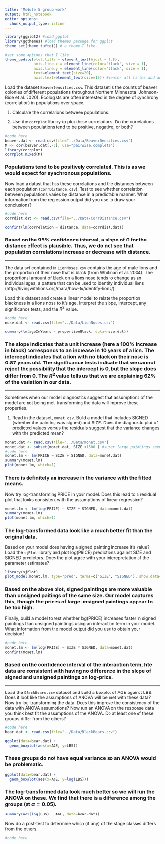 ```yaml
---
title: 'Module 5 group work'
output: html_notebook
editor_options: 
  chunk_output_type: inline
---
```


```r
library(ggplot2) #load ggplot
library(ggthemes) #load themes package for ggplot
theme_set(theme_tufte()) # a theme I like.

#set some options that I like
theme_update(plot.title = element_text(hjust = 0.5), 
             axis.line.x = element_line(color="black", size = 1),
             axis.line.y = element_line(color="black", size = 1),
             text=element_text(size=20),
             axis.text=element_text(size=15)) #center all titles and and axis lines
```

Load the dataset `BeaverDensities.csv`. This dataset is the counts of beaver colonies of different populations throughout Northern Minnesota (Johnson-Bice et al. 2020). Ecologists are often interested in the degree of synchrony (correlation) in populations over space. 

1. Calculate the correlations between populations.

2. Use the `corrplot` library to plot these correlations. Do the correlations between populations tend to be positive, negative, or both?


```r
#code here
beaver.dat <- read.csv(file="../Data/BeaverDensities.csv")
M <- cor(beaver.dat[,-1], use="pairwise.complete")
library(corrplot)
corrplot.mixed(M)
```
### Populations tend to be positively correlated. This is as we would expect for synchronous populations.

Now load a datast that has these correlations and the distances between each population (`CorrDistance.csv`). Test to see whether correlation between populations varies by distance in a predictable manner. What information from the regression output did you use to draw your conclusions?

```r
#code here
corrdist.dat <- read.csv(file="../Data/CorrDistance.csv")

confint(lm(correlation ~ distance, data=corrdist.dat))
```
### Based on the 95% confidence interval, a slope of 0 for the distance effect is plausible. Thus, we do not see that population correlations increase or decrease with distance.

**********************

The data set contained in `LionNoses.csv` contains the age of male lions and the proportion of their nose that is black (from Whitman et al. 2004). The proportional amount of black on a lions nose tends to change as an individual ages, a pattern that can be used to identify individual lions (http://livingwithlions.org/mara/how-to/identify-lions/). 

Load this dataset and create a linear model to relate the proportion blackness in a lions nose to it's age. Interpret the slope, intercept, any significance tests, and the $R^2$ value.

```r
#code here
nose.dat <- read.csv(file="../Data/LionNoses.csv")

summary(lm(ageInYears ~ proportionBlack, data=nose.dat))
```
### The slope indicates that a unit increase (here a 100% increase in black) corresponds to an increase in 10 years of a lion. The intercept indicates that a lion with no black on their nose is 0.87 years old. The significance tests indicate that we cannot reject the possibility that the intercept is 0, but the slope does differ from 0. The $R^2$ value tells us that we are explaining 62% of the variation in our data.

****************************

Sometimes when our model diagnostics suggest that assumptions of the model are not being met, transforming the data will improve these properties. 

1. Read in the dataset, `monet.csv`. Build a model that includes SIGNED (whether the painting was signed) and SIZE. Does the diagnostic plot of predicted values versus the residuals suggest that the variance changes with the predicted mean?

```r
monet.dat <- read.csv(file="../Data/monet.csv")
monet.dat <- subset(monet.dat, SIZE <1500 ) #super large paintings seem to behave differently than the rest so we will only look at a subset of them
#code here
monet.lm <- lm(PRICE ~ SIZE + SIGNED, data=monet.dat)
summary(monet.lm)
plot(monet.lm, which=1)
```

### There is definitely an increase in the variance with the fitted means.

Now try log-transforming PRICE in your model. Does this lead to a residual plot that looks consistent with the assumptions of linear regression?

```r
monet.lm <- lm(log(PRICE) ~ SIZE + SIGNED, data=monet.dat)
summary(monet.lm)
plot(monet.lm, which=1)

```

### The log-transformed data look like a much better fit than the original data.

Based on your model does having a signed painting increase it's value? Load the `sjPlot` library and plot log(PRICE) predictions against SIZE and SIGNED predictors. Does the plot agree with your interepretation of the parameter estimates?

```r
library(sjPlot)
plot_model(monet.lm, type="pred", terms=c("SIZE", "SIGNED"), show.data=TRUE)
```
### Based on the above plot, signed paintings are more valuable than unsigned paitings of the same size. Our model captures this, though the prices of large unsigned paintings appear to be too high.

Finally, build a model to test whether log(PRICE) increases faster in signed paintings than unsigned paintings using an interaction term in your model. What information from the model output did you use to obtain your decision?

```r
#code here
monet.lm <- lm(log(PRICE) ~ SIZE * SIGNED, data=monet.dat)
confint(monet.lm)
```

### Based on the confidence interval of the interaction term, hte data are consistent with having no difference in the slope of signed and unsigned paintings on log-price.

**********************


Load the `BlackBears.csv` dataset and build a boxplot of AGE against LBS. Does it look like the assumptions of ANOVA will be met with these data? Now try log-transforming the data. Does this improve the consistency of the data with ANOVA assumptions? Now run an ANOVA on the response data you think best fit the assumptions of the ANOVA. Do at least one of these groups differ from the others?

```r
#code here
bear.dat <- read.csv(file="../Data/BlackBears.csv")

ggplot(data=bear.dat) +
  geom_boxplot(aes(x=AGE, y=LBS))
```

### These groups do not have equal variance so an ANOVA would be problematic.

```r
ggplot(data=bear.dat) +
  geom_boxplot(aes(x=AGE, y=log(LBS)))
```
### The log-transformed data look much better so we will run the ANOVA on these. We find that there is a difference among the groups (at $\alpha=0.05$). 

```r
summary(aov(log(LBS) ~ AGE, data=bear.dat))
```


Now do a post-test to determine which (if any) of the stage classes differs from the others. 

```r
#code here
```

